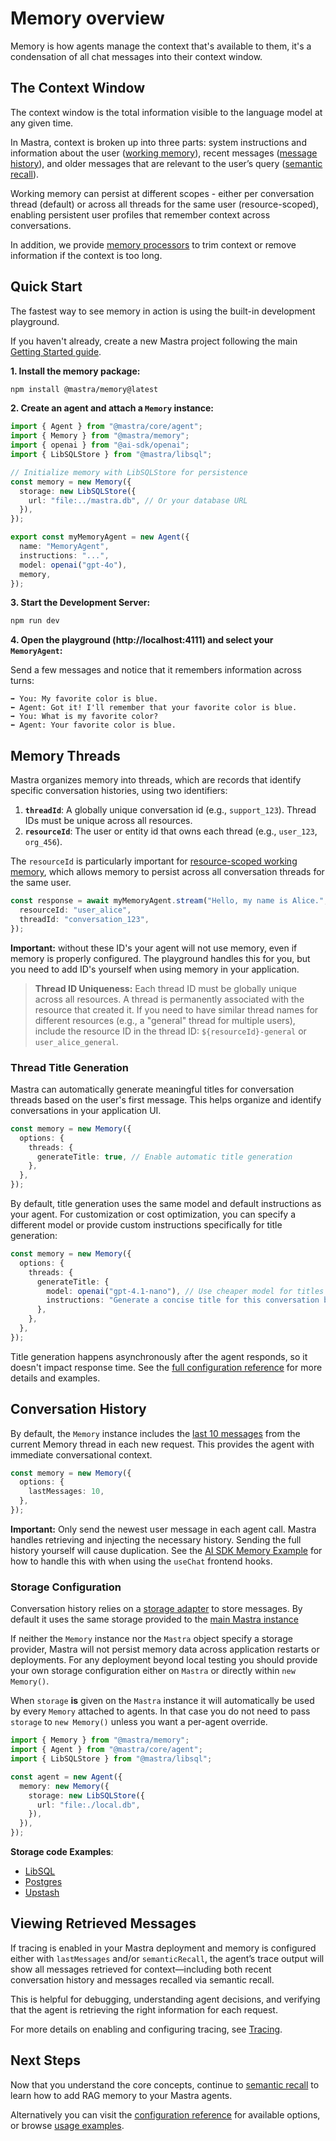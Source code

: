# Memory overview

Memory is how agents manage the context that's available to them, it's a condensation of all chat messages into their context window.

## The Context Window

The context window is the total information visible to the language model at any given time.

In Mastra, context is broken up into three parts: system instructions and information about the user ([working memory](./working-memory.mdx)), recent messages ([message history](#conversation-history)), and older messages that are relevant to the user’s query ([semantic recall](./semantic-recall.mdx)).

Working memory can persist at different scopes - either per conversation thread (default) or across all threads for the same user (resource-scoped), enabling persistent user profiles that remember context across conversations.

In addition, we provide [memory processors](./memory-processors.mdx) to trim context or remove information if the context is too long.

## Quick Start

The fastest way to see memory in action is using the built-in development playground.

If you haven't already, create a new Mastra project following the main [Getting Started guide](/docs/getting-started/installation).

**1. Install the memory package:**

```bash npm2yarn copy
npm install @mastra/memory@latest
```

**2. Create an agent and attach a `Memory` instance:**

```typescript filename="src/mastra/agents/index.ts" {6-18}
import { Agent } from "@mastra/core/agent";
import { Memory } from "@mastra/memory";
import { openai } from "@ai-sdk/openai";
import { LibSQLStore } from "@mastra/libsql";

// Initialize memory with LibSQLStore for persistence
const memory = new Memory({
  storage: new LibSQLStore({
    url: "file:../mastra.db", // Or your database URL
  }),
});

export const myMemoryAgent = new Agent({
  name: "MemoryAgent",
  instructions: "...",
  model: openai("gpt-4o"),
  memory,
});
```

**3. Start the Development Server:**

```bash npm2yarn copy
npm run dev
```

**4. Open the playground (http://localhost:4111) and select your `MemoryAgent`:**

Send a few messages and notice that it remembers information across turns:

```
➡️ You: My favorite color is blue.
⬅️ Agent: Got it! I'll remember that your favorite color is blue.
➡️ You: What is my favorite color?
⬅️ Agent: Your favorite color is blue.
```

## Memory Threads

Mastra organizes memory into threads, which are records that identify specific conversation histories, using two identifiers:

1.  **`threadId`**: A globally unique conversation id (e.g., `support_123`). Thread IDs must be unique across all resources.
2.  **`resourceId`**: The user or entity id that owns each thread (e.g., `user_123`, `org_456`).

The `resourceId` is particularly important for [resource-scoped working memory](./working-memory.mdx#resource-scoped-memory), which allows memory to persist across all conversation threads for the same user.

```typescript {2,3}
const response = await myMemoryAgent.stream("Hello, my name is Alice.", {
  resourceId: "user_alice",
  threadId: "conversation_123",
});
```

**Important:** without these ID's your agent will not use memory, even if memory is properly configured. The playground handles this for you, but you need to add ID's yourself when using memory in your application.

> **Thread ID Uniqueness:** Each thread ID must be globally unique across all resources. A thread is permanently associated with the resource that created it. If you need to have similar thread names for different resources (e.g., a "general" thread for multiple users), include the resource ID in the thread ID: `${resourceId}-general` or `user_alice_general`.

### Thread Title Generation

Mastra can automatically generate meaningful titles for conversation threads based on the user's first message. This helps organize and identify conversations in your application UI.

```typescript {3-7}
const memory = new Memory({
  options: {
    threads: {
      generateTitle: true, // Enable automatic title generation
    },
  },
});
```

By default, title generation uses the same model and default instructions as your agent. For customization or cost optimization, you can specify a different model or provide custom instructions specifically for title generation:

```typescript {5-7}
const memory = new Memory({
  options: {
    threads: {
      generateTitle: {
        model: openai("gpt-4.1-nano"), // Use cheaper model for titles
        instructions: "Generate a concise title for this conversation based on the first user message.",
      },
    },
  },
});
```

Title generation happens asynchronously after the agent responds, so it doesn't impact response time. See the [full configuration reference](../../reference/memory/Memory.mdx#thread-title-generation) for more details and examples.

## Conversation History

By default, the `Memory` instance includes the [last 10 messages](../../reference/memory/Memory.mdx) from the current Memory thread in each new request. This provides the agent with immediate conversational context.

```ts {3}
const memory = new Memory({
  options: {
    lastMessages: 10,
  },
});
```

**Important:** Only send the newest user message in each agent call. Mastra handles retrieving and injecting the necessary history. Sending the full history yourself will cause duplication. See the [AI SDK Memory Example](../../examples/memory/use-chat.mdx) for how to handle this with when using the `useChat` frontend hooks.

### Storage Configuration

Conversation history relies on a [storage adapter](/reference/memory/Memory#parameters) to store messages.
By default it uses the same storage provided to the [main Mastra instance](https://mastra.ai/reference/core/mastra-class#initialization)

If neither the `Memory` instance nor the `Mastra` object specify a storage provider, Mastra will not persist memory data across application restarts or deployments. For any deployment beyond local testing you should provide your own storage configuration either on `Mastra` or directly within `new Memory()`.

When `storage` **is** given on the `Mastra` instance it will automatically be used by every `Memory` attached to agents. In that case you do not need to pass `storage` to `new Memory()` unless you want a per-agent override.

```ts {7-9}
import { Memory } from "@mastra/memory";
import { Agent } from "@mastra/core/agent";
import { LibSQLStore } from "@mastra/libsql";

const agent = new Agent({
  memory: new Memory({
    storage: new LibSQLStore({
      url: "file:./local.db",
    }),
  }),
});
```

**Storage code Examples**:

- [LibSQL](/examples/memory/memory-with-libsql)
- [Postgres](/examples/memory/memory-with-pg)
- [Upstash](/examples/memory/memory-with-upstash)

## Viewing Retrieved Messages

If tracing is enabled in your Mastra deployment and memory is configured either with `lastMessages` and/or `semanticRecall`, the agent’s trace output will show all messages retrieved for context—including both recent conversation history and messages recalled via semantic recall.

This is helpful for debugging, understanding agent decisions, and verifying that the agent is retrieving the right information for each request.

For more details on enabling and configuring tracing, see [Tracing](../observability/tracing).

## Next Steps

Now that you understand the core concepts, continue to [semantic recall](./semantic-recall.mdx) to learn how to add RAG memory to your Mastra agents.

Alternatively you can visit the [configuration reference](../../reference/memory/Memory.mdx) for available options, or browse [usage examples](../../examples/memory/use-chat.mdx).
